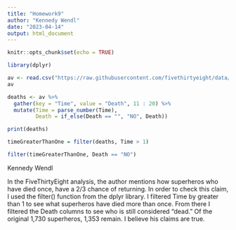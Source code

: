 ```yaml
---
title: "Homework9"
author: "Kennedy Wendl"
date: "2023-04-14"
output: html_document
---
```


```r
knitr::opts_chunk$set(echo = TRUE)
```

```r
library(dplyr)

av <- read.csv("https://raw.githubusercontent.com/fivethirtyeight/data/master/avengers/avengers.csv", stringsAsFactors = FALSE)
av

deaths <- av %>%
  gather(key = "Time", value = "Death", 11 : 20) %>%
  mutate(Time = parse_number(Time),
         Death = if_else(Death == "", "NO", Death))

print(deaths)
```


```r

timeGreaterThanOne = filter(deaths, Time > 1)

filter(timeGreaterThanOne, Death == "NO")

```
Kennedy Wendl 

In the FiveThirtyEight analysis, the author mentions how superheros who have died once, have a 2/3 chance of returning. In order to check this claim, I used the filter() function from the dplyr library. I filtered Time by greater than 1 to see what superheros have died more than once. From there I filtered the Death columns to see who is still considered "dead." Of the original 1,730 superheros, 1,353 remain. I believe his claims are true. 
